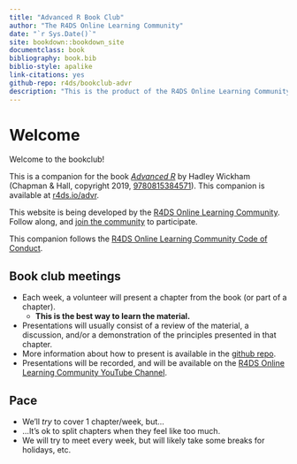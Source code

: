 ```yaml
--- 
title: "Advanced R Book Club"
author: "The R4DS Online Learning Community"
date: "`r Sys.Date()`"
site: bookdown::bookdown_site
documentclass: book
bibliography: book.bib
biblio-style: apalike
link-citations: yes
github-repo: r4ds/bookclub-advr
description: "This is the product of the R4DS Online Learning Community's Advanced R Book Club."
---
```


# Welcome {-}

Welcome to the bookclub! 

This is a companion for the book [_Advanced R_](https://adv-r.hadley.nz/) by Hadley Wickham (Chapman & Hall, copyright 2019, [9780815384571](https://www.routledge.com/Advanced-R-Second-Edition/Wickham/p/book/9780815384571)).
This companion is available at [r4ds.io/advr](https://r4ds.io/advr).

This website is being developed by the [R4DS Online Learning Community](https://rfordatasci.com). Follow along, and [join the community](https://r4ds.io/join) to participate.

This companion follows the [R4DS Online Learning Community Code of Conduct](https://r4ds.io/conduct).

## Book club meetings {-}

- Each week, a volunteer will present a chapter from the book (or part of a chapter).
  - **This is the best way to learn the material.**
- Presentations will usually consist of a review of the material, a discussion, and/or a demonstration of the principles presented in that chapter.
- More information about how to present is available in the [github repo](https://github.com/r4ds/bookclub-advr).
- Presentations will be recorded, and will be available on the [R4DS Online Learning Community YouTube Channel](https://r4ds.io/youtube).

## Pace {-}

- We'll _try_ to cover 1 chapter/week, but...
- ...It's ok to split chapters when they feel like too much.
- We will try to meet every week, but will likely take some breaks for holidays, etc.
